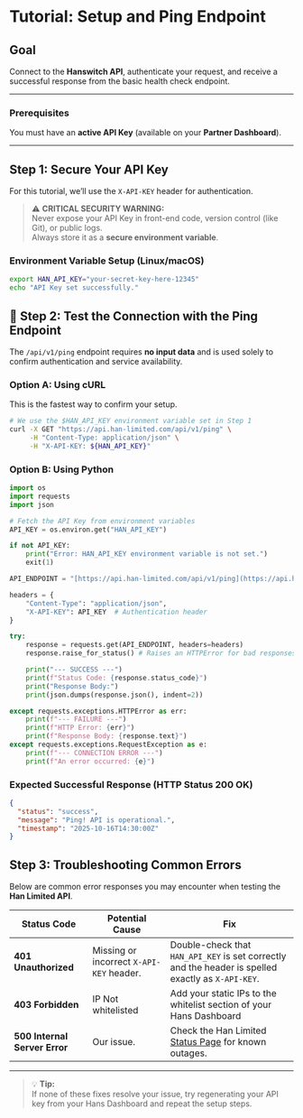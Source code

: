 # Tutorial: Setup and Ping Endpoint

## Goal

Connect to the **Hanswitch API**, authenticate your request, and receive a successful response from the basic health check endpoint.

---

### Prerequisites

You must have an **active API Key** (available on your **Partner Dashboard**).

---

## Step 1: Secure Your API Key

For this tutorial, we’ll use the `X-API-KEY` header for authentication.

> ⚠️ **CRITICAL SECURITY WARNING:**  
> Never expose your API Key in front-end code, version control (like Git), or public logs.  
> Always store it as a **secure environment variable**.

### Environment Variable Setup (Linux/macOS)

```bash
export HAN_API_KEY="your-secret-key-here-12345"
echo "API Key set successfully."
```

## 🔗 Step 2: Test the Connection with the Ping Endpoint

The `/api/v1/ping` endpoint requires **no input data** and is used solely to confirm authentication and service availability.

### Option A: Using cURL 

This is the fastest way to confirm your setup.

```bash
# We use the $HAN_API_KEY environment variable set in Step 1
curl -X GET "https://api.han-limited.com/api/v1/ping" \
     -H "Content-Type: application/json" \
     -H "X-API-KEY: ${HAN_API_KEY}"
```

### Option B: Using Python

```python
import os
import requests
import json

# Fetch the API Key from environment variables
API_KEY = os.environ.get("HAN_API_KEY")

if not API_KEY:
    print("Error: HAN_API_KEY environment variable is not set.")
    exit(1)

API_ENDPOINT = "[https://api.han-limited.com/api/v1/ping](https://api.han-limited.com/api/v1/ping)"

headers = {
    "Content-Type": "application/json",
    "X-API-KEY": API_KEY  # Authentication header
}

try:
    response = requests.get(API_ENDPOINT, headers=headers)
    response.raise_for_status() # Raises an HTTPError for bad responses (4xx or 5xx)

    print("--- SUCCESS ---")
    print(f"Status Code: {response.status_code}")
    print("Response Body:")
    print(json.dumps(response.json(), indent=2))

except requests.exceptions.HTTPError as err:
    print(f"--- FAILURE ---")
    print(f"HTTP Error: {err}")
    print(f"Response Body: {response.text}")
except requests.exceptions.RequestException as e:
    print(f"--- CONNECTION ERROR ---")
    print(f"An error occurred: {e}")
```

### Expected Successful Response (HTTP Status 200 OK)
```json
{
  "status": "success",
  "message": "Ping! API is operational.",
  "timestamp": "2025-10-16T14:30:00Z"
}
```

## Step 3: Troubleshooting Common Errors

Below are common error responses you may encounter when testing the **Han Limited API**.

| **Status Code** | **Potential Cause** | **Fix** |
|-----------------|---------------------|---------|
| **401 Unauthorized** | Missing or incorrect `X-API-KEY` header. | Double-check that `HAN_API_KEY` is set correctly and the header is spelled exactly as `X-API-KEY`. |
| **403 Forbidden** | IP Not whitelisted | Add your static IPs to the whitelist section of your Hans Dashboard |
| **500 Internal Server Error** | Our issue. | Check the Han Limited [Status Page](#) for known outages. |

---

> 💡 **Tip:**  
> If none of these fixes resolve your issue, try regenerating your API key from your Hans Dashboard and repeat the setup steps.


